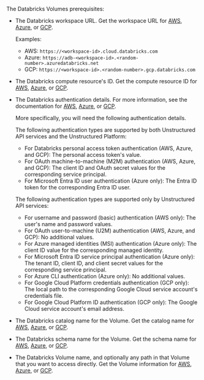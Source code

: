 The Databricks Volumes prerequisites:

- The Databricks workspace URL. Get the workspace URL for 
  [AWS](https://docs.databricks.com/workspace/workspace-details.html#workspace-instance-names-urls-and-ids), 
  [Azure](https://learn.microsoft.com/azure/databricks/workspace/workspace-details#workspace-instance-names-urls-and-ids), 
  or [GCP](https://docs.gcp.databricks.com/workspace/workspace-details.html#workspace-instance-names-urls-and-ids).

  Examples:

  - AWS: `https://<workspace-id>.cloud.databricks.com`
  - Azure: `https://adb-<workspace-id>.<random-number>.azuredatabricks.net`
  - GCP: `https://<workspace-id>.<random-number>.gcp.databricks.com`

- The Databricks compute resource's ID. Get the compute resource ID for 
  [AWS](https://docs.databricks.com/integrations/compute-details.html), 
  [Azure](https://learn.microsoft.com/azure/databricks/integrations/compute-details), 
  or [GCP](https://docs.gcp.databricks.com/integrations/compute-details.html).

- The Databricks authentication details. For more information, see the documentation for 
  [AWS](https://docs.databricks.com/dev-tools/auth/index.html), 
  [Azure](https://learn.microsoft.com/azure/databricks/dev-tools/auth/), 
  or [GCP](https://docs.gcp.databricks.com/dev-tools/auth/index.html).

  More specifically, you will need the following authentication details.

  The following authentication types are supported by both Unstructured API services and the Unstructured Platform:

  - For Databricks personal access token authentication (AWS, Azure, and GCP): The personal access token's value.
  - For OAuth machine-to-machine (M2M) authentication (AWS, Azure, and GCP): The client ID and OAuth secret values for the corresponding service principal.
  - For Microsoft Entra ID user authentication (Azure only): The Entra ID token for the corresponding Entra ID user.
  
  The following authentication types are supported only by Unstructured API services:

  - For username and password (basic) authentication (AWS only): The user's name and password values.
  - For OAuth user-to-machine (U2M) authentication (AWS, Azure, and GCP): No additional values.
  - For Azure managed identities (MSI) authentication (Azure only): The client ID value for the corresponding managed identity.
  - For Microsoft Entra ID service principal authentication (Azure only): The tenant ID, client ID, and client secret values for the corresponding service principal.
  - For Azure CLI authentication (Azure only): No additional values.
  - For Google Cloud Platform credentials authentication (GCP only): The local path to the corresponding Google Cloud service account's credentials file.
  - For Google Cloud Platform ID authentication (GCP only): The Google Cloud service account's email address.

- The Databricks catalog name for the Volume. Get the catalog name for [AWS](https://docs.databricks.com/catalogs/manage-catalog.html), [Azure](https://learn.microsoft.com/azure/databricks/catalogs/manage-catalog), or [GCP](https://docs.gcp.databricks.com/catalogs/manage-catalog.html).
- The Databricks schema name for the Volume. Get the schema name for [AWS](https://docs.databricks.com/schemas/manage-schema.html), [Azure](https://learn.microsoft.com/azure/databricks/schemas/manage-schema), or [GCP](https://docs.gcp.databricks.com/schemas/manage-schema.html).
- The Databricks Volume name, and optionally any path in that Volume that you want to access directly. Get the Volume information for [AWS](https://docs.databricks.com/files/volumes.html), [Azure](https://learn.microsoft.com/azure/databricks/files/volumes), or [GCP](https://docs.gcp.databricks.com/files/volumes.html).